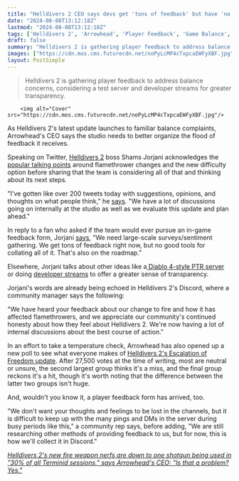 ```yaml
---
title: "Helldivers 2 CEO says devs get 'tons of feedback' but have 'no good tools' for dealing with it, as yet another update has some players up in arms over nerfs"
date: "2024-08-08T13:12:18Z"
lastmod: "2024-08-08T13:12:18Z"
tags: ['Helldivers 2', 'Arrowhead', 'Player Feedback', 'Game Balance', 'PTR Server', 'Diablo 4', 'Escalation of Freedom Update']
draft: false
summary: "Helldivers 2 is gathering player feedback to address balance concerns, considering a test server and developer streams for greater transparency."
images: ["https://cdn.mos.cms.futurecdn.net/noPyLcMP4cTxpcaEWFyXBF.jpg"]
layout: PostSimple
---
```

> Helldivers 2 is gathering player feedback to address balance concerns, considering a test server and developer streams for greater transparency.


        <img alt="Cover" src="https://cdn.mos.cms.futurecdn.net/noPyLcMP4cTxpcaEWFyXBF.jpg"/>
        
As Helldivers 2's latest update launches to familiar balance complaints, Arrowhead's CEO says the studio needs to better organize the flood of feedback it receives. 

Speaking on Twitter, [Helldivers 2](https://www.gamesradar.com/helldivers-2-guide/) boss Shams Jorjani acknowledges the [popular talking points](https://www.gamesradar.com/games/third-person-shooter/as-helldivers-2-players-grill-arrowhead-over-more-nerfs-its-ceo-speaks-to-the-buff-everything-and-its-too-easy-crowds-we-are-listening-and-will-tweak/) around flamethrower changes and the new difficulty option before sharing that the team is considering all of that and thinking about its next steps.

"I've gotten like over 200 tweets today with suggestions, opinions, and thoughts on what people think," he [says](https://x.com/ShamsJorjani/status/1821261898500984879). "We have a lot of discussions going on internally at the studio as well as we evaluate this update and plan ahead."

In reply to a fan who asked if the team would ever pursue an in-game feedback form, Jorjani [says](https://x.com/ShamsJorjani/status/1821277574808604864), "We need large-scale surveys/sentiment gathering. We get tons of feedback right now, but no good tools for collating all of it. That's also on the roadmap."

Elsewhere, Jorjani talks about other ideas like a[ Diablo 4-style PTR server](https://www.gamesradar.com/games/third-person-shooter/arrowhead-ceo-says-a-helldivers-2-test-server-is-on-the-wishlist/) or doing [developer streams](https://x.com/ShamsJorjani/status/1821277229709717818) to offer a greater sense of transparency.

Jorjani's words are already being echoed in Helldivers 2's Discord, where a community manager says the following:

"We have heard your feedback about our change to fire and how it has affected flamethrowers, and we appreciate our community's continued honesty about how they feel about Helldivers 2. We're now having a lot of internal discussions about the best course of action."

In an effort to take a temperature check, Arrowhead has also opened up a new poll to see what everyone makes of [Helldivers 2's Escalation of Freedom update](https://www.gamesradar.com/games/third-person-shooter/helldivers-2-escalation-of-freedom-update/). After 27,500 votes at the time of writing, most are neutral or unsure, the second largest group thinks it's a miss, and the final group reckons it's a hit, though it's worth noting that the difference between the latter two groups isn't huge.

And, wouldn't you know it, a player feedback form has arrived, too.

"We don't want your thoughts and feelings to be lost in the channels, but it is difficult to keep up with the many pings and DMs in the server during busy periods like this," a community rep says, before adding, "We are still researching other methods of providing feedback to us, but for now, this is how we'll collect it in Discord."

[<em>Helldivers 2's new fire weapon nerfs are down to one shotgun being used in "30% of all Terminid sessions," says Arrowhead's CEO: "Is that a problem? Yes."</em>](https://www.gamesradar.com/games/third-person-shooter/helldivers-2s-new-fire-weapon-nerfs-are-down-to-one-shotgun-being-used-in-30-of-all-terminid-sessions-says-arrowheads-ceo-is-that-a-problem-yes/)
        